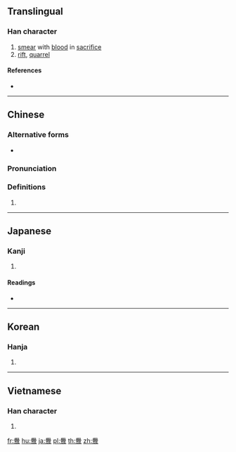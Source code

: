 {{character info/new}}
{{also|衅}}
==Translingual==

===Han character===
{{Han char|rn=164|rad=酉|as=18|sn=25|four=77227|canj=HBMCH}}

# [[smear]] with [[blood]] in [[sacrifice]]
# [[rift]], [[quarrel]]

====References====
* {{Han ref|kx=1289.270|dkj=40103|dj=1789.350|hdz=10363.130|uh=91C1|ud=37313|bh=C65D|bd=50781}}

----

==Chinese==
{{zh-forms|s=衅}}

===Alternative forms===
* {{zh-l|衅}}

===Pronunciation===
{{zh-pron
|m=xìn
|c=jan3,jan6
|h=pfs=
|md=
|mn=qz,xm,zz:hìn/qz,xm,zz:hùn
|w=
|mc=y
|oc=y
|cat=
}}

===Definitions===
{{zh-hanzi}}

# {{rfdef|lang=zh}}

----

==Japanese==

===Kanji===
{{ja-kanji|grade=|rs=酉18}}

# {{defn|lang=ja|sort=酉18}}

====Readings====
* {{ja-readings|on=[[きん]] (kin)|kun=[[ちぬる]] (chinuru), [[ひま]] (hima), [[すき]] (suki)|nanori=}}

----

==Korean==

===Hanja===
{{ko-hanja|hangeul=흔|eumhun=|rv=heun|mr=hŭn|y=hun}}

# {{defn|lang=ko|sort=酉18}}

----

==Vietnamese==

===Han character===
{{vi-hantu|[[hấn]], [[hắn]]|rs=酉18}}

# {{defn|lang=vi|sort=酉18}}

[[fr:釁]]
[[hu:釁]]
[[ja:釁]]
[[pl:釁]]
[[th:釁]]
[[zh:釁]]